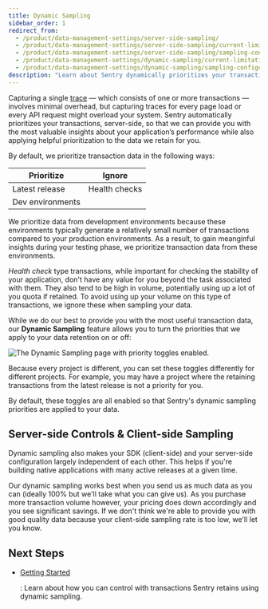 ```yaml
---
title: Dynamic Sampling
sidebar_order: 1
redirect_from:
  - /product/data-management-settings/server-side-sampling/
  - /product/data-management-settings/server-side-sampling/current-limitations/
  - /product/data-management-settings/server-side-sampling/sampling-configurations/
  - /product/data-management-settings/dynamic-sampling/current-limitations/
  - /product/data-management-settings/dynamic-sampling/sampling-configurations/
description: "Learn about Sentry dynamically prioritizes your transaction data."
---
```


Capturing a single [trace](/product/sentry-basics/tracing/distributed-tracing/) — which consists of one or more transactions — involves minimal overhead, but capturing traces for every page load or every API request might overload your system. Sentry automatically prioritizes your transactions, server-side, so that we can provide you with the most valuable insights about your application’s performance while also applying helpful prioritization to the data we retain for you.

By default, we prioritize transaction data in the following ways:

<!-- prettier-ignore-start -->

| Prioritize | Ignore |
|------------|--------|
| Latest release | Health checks |
| Dev environments | |

<!-- prettier-ignore-end -->

We prioritize data from development environments because these environments typically generate a relatively small number of transactions compared to your production environments. As a result, to gain meanginful insights during your testing phase, we prioritize transaction data from these environments.

_Health check_ type transactions, while important for checking the stability of your application, don't have any value for you beyond the task associated with them. They also tend to be high in volume, potentially using up a lot of you quota if retained. To avoid using up your volume on this type of transactions, we ignore these when sampling your data.

While we do our best to provide you with the most useful transaction data, our **Dynamic Sampling** feature allows you to turn the priorities that we apply to your data retention on or off:

![The Dynamic Sampling page with priority toggles enabled.](dynamic-sampling.png)

<!-- placeholder and needs to be updated before PR is merged -->

Because every project is different, you can set these toggles differently for different projects. For example, you may have a project where the retaining transactions from the latest release is not a priority for you.

By default, these toggles are all enabled so that Sentry's dynamic sampling priorities are applied to your data.

## Server-side Controls & Client-side Sampling

Dynamic sampling also makes your SDK (client-side) and your server-side configuration largely independent of each other. This helps if you're building native applications with many active releases at a given time.

Our dynamic sampling works best when you send us as much data as you can (ideally 100% but we'll take what you can give us). As you purchase more transaction volume however, your pricing does down accordingly and you see significant savings. If we don't think we're able to provide you with good quality data because your client-side sampling rate is too low, we'll let you know.

<!--
## Traces & Propagation of Sampling Decisions

When Sentry makes sampling decisions, we do so for entire traces. Instead of looking at a particular transaction, we look at the entire group of transactions in a trace. Sampling transactions using transaction traces is ideal because it allows you to understand transactions in the context of your whole system.

Since we sample traces, sampling rules are based on the trace context. This means that sampling decisions are based on the information extracted from the _system that initiated the transaction_. The head transaction in a trace determines the trace context for all following transactions in that trace. No information can be changed, added, or deleted after the first propagation. The trace context is bound to only one particular trace, and all the transactions that are part of this trace.

-->

## Next Steps

- [Getting Started](/product/data-management-settings/dynamic-sampling/getting-started/)

  : Learn about how you can control with transactions Sentry retains using dynamic sampling.

<!-- replace this with a PageGrid component after DSLA is closed -->
